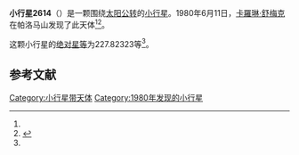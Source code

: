 {{Infobox planet
| bgcolour = #FFFFC0
| name = 2614 Torrence
| symbol = 
| image = 
| caption = 
| discovery = yes
| discovery_ref = 
| discoverer = [[卡羅琳·舒梅克|卡羅琳·舒梅克]]
| discovery_site = [[帕洛马山|帕洛马山]] 
| discovered = 1980年6月11日
| designations = yes
| mp_name = 
| named_after = 
| alt_names = 1980 LP/ 1976 JC11 / 1977 SR2
| mp_category = [[主带小行星|主带小行星]]
| orbit_ref = <ref name="a">[http://ssd.jpl.nasa.gov/sbdb.cgi?sstr=2614 2614 Torrence] {{Wayback|url=http://ssd.jpl.nasa.gov/sbdb.cgi?sstr=2614 |date=20201030225842 }}，小行星數據庫瀏覽器（JPL Small-Body Database Browser）－[[美国国家航空航天局|美国国家航空航天局]]喷气推进实验室</ref>
| epoch = 2456400.5 (2013年4月18日更新)
| aphelion = {{convert|2.7285276|AU|km|3|abbr=on|lk=out}}
| perihelion = {{convert|1.9480650|AU|km|3|abbr=on}}
| semimajor = {{convert|2.3382963|AU|km|3|abbr=on}}
| eccentricity = 0.166887
| period = 1306.013751 [[日|日]]<br />3.58[[儒略年|儒略年]]
| avg_speed = 
| inclination = 6.91707
| asc_node = 105.57753
| mean_anomaly = 
| arg_peri = 227.82323
| satellites = 
| physical_characteristics = yes
| dimensions = 
| mass = 
| density = 
| surface_grav = 
| escape_velocity = 
| sidereal_day = 
| axial_tilt = 
| pole_ecliptic_lat = 
| pole_ecliptic_lon = 
| albedo = 
| temperatures= 
| temp_name1 = 
| mean_temp_1 = 
| max_temp_1 = 
| temp_name2 = 
| max_temp_2 = 
| spectral_type = 
| abs_magnitude = 227.82323
}}

'''小行星2614'''（{{lang-en|2614 Torrence}}）是一颗围绕[[太阳|太阳]][[公转|公转]]的[[小行星|小行星]]。1980年6月11日，[[卡羅琳·舒梅克|卡羅琳·舒梅克]]在帕洛马山发现了此天体<ref name="a" /><ref>{{cite news|title=小行星列表|url=http://cfa-www.harvard.edu/iau/lists/NumberedMPs.txt|accessdate=2013-07-08|newspaper=哈佛大学|archive-date=2008-05-17|archive-url=https://web.archive.org/web/20080517010638/http://cfa-www.harvard.edu/iau/lists/NumberedMPs.txt|dead-url=no}}</ref>。

这颗小行星的[[绝对星等|绝对星等]]为227.82323等<ref name="a" />。

==参考文献==
{{reflist}}
{{Minor Planet Number|[[小行星2613|小行星2613]]|[[小行星2615|小行星2615]]}}

{{小天体}}

[[Category:小行星带天体|Category:小行星带天体]]
[[Category:1980年发现的小行星|Category:1980年发现的小行星]]

{{asteroid-stub}}